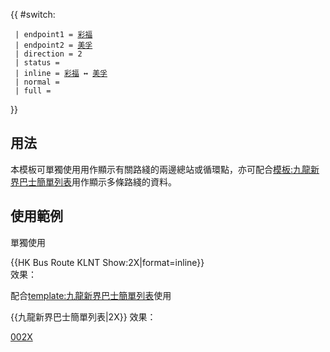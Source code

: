 {{ #switch: {{{format|}}}
  | endpoint1 = [[彩福邨巴士總站|彩福]]
  | endpoint2 = [[美孚巴士總站|美孚]]
  | direction = 2
  | status = 
  | inline = [[彩福邨巴士總站|彩福]] ↔ [[美孚巴士總站|美孚]]
  | normal =
  | full =
}}<noinclude>
==用法==
本模板可單獨使用用作顯示有關路綫的兩邊總站或循環點，亦可配合[[模板:九龍新界巴士簡單列表]]用作顯示多條路綫的資料。

==使用範例==
;單獨使用
<nowiki>{{HK Bus Route KLNT Show:2X|format=inline}}</nowiki><br>
效果：{{HK Bus Route KLNT Show:2X|format=inline}}

;配合[[template:九龍新界巴士簡單列表]]使用
<nowiki>{{九龍新界巴士簡單列表|2X}}</nowiki>
效果：{{九龍新界巴士簡單列表|2X}}
[[Category:九龍巴士路線模板|002X]]</noinclude>